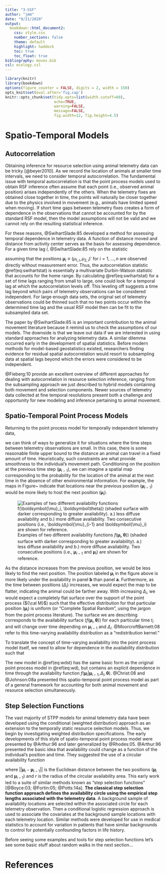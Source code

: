 ```yaml
---
title: "3-SSF"
author: "jmm"
date: "9/21/2020"
output:
  bookdown::html_document2:
    css: style.css
    number_sections: false
    theme: default
    highlight: haddock
    toc: true
    toc_float: true
bibliography: moves.bib
csl: ecology.csl
---
```


```r
library(knitr)
library(bookdown)
options(figure_counter = FALSE, digits = 2, width = 150)
opts_knit$set(eval.after='fig.cap')
knitr::opts_chunk$set(tidy.opts=list(width.cutoff=60), 
                      echo=TRUE, 
                      warning=FALSE, 
                      message=FALSE, 
                      fig.width=12, fig.height=4.5)
```

# Spatio-Temporal Models 

## Autocorrelation

Obtaining inference for resource selection using animal telemetry data can be tricky [@beyer2010]. As we record the location of animals at smaller time intervals, we need to consider temporal autocorrelation. The fundamental issue with temporal autocorrelation is that the point process models used to obtain RSF inference often assume that each point (i.e., observed animal position) arises independently of the others.  When the telemetry fixes are obtained close together in time, the points will naturally be closer together due to the physics involved in movement (e.g., animals have limited speed when moving).  If short time gaps between telemetry fixes creates a form of dependence in the observations that cannot be accounted for by the standard RSF model, then the model assumptions will not be valid and we cannot rely on the resulting statistical inference. 

For these reasons, @SwihartSlade:85 developed a method for assessing temporal dependence in telemetry data.  A function of distance moved and distance from activity center serves as the basis for assessing dependence.  For a given time lag $l$, @SwihartSlade:85 rely on the statistic  

\begin{equation}
  \frac{\sum_{i=l+1}^n (\mu_{1,i}-\mu_{1,i-l})^2 + (\mu_{2,i}-\mu_{2,i-l})^2}{\sum_{i=1}^n (\mu_{1,i}-\bar{\mu}_{1})^2 + (\mu_{2,i}-\bar{\mu}_2)^2} \cdot \frac{n}{n-l}\; , 
  (\#eq:swihartstat)
\end{equation}

assuming that the positions $\boldsymbol\mu_i \equiv (\mu_{1,i}, \mu_{2,i})'$ for $i=1,\ldots,n$ are observed directly without measurement error. Thus, the autocorrelation statistic \@ref(eq:swihartstat) is essentially a multivariate Durbin-Watson statistic that accounts for the home range.  By calculating \@ref(eq:swihartstat) for a set of time lags ranging from small to large, one could look for a temporal lag at which the autocorrelation levels off.  This leveling off suggests a time lag beyond which pairs of telemetry observations can be considered independent.  For large enough data sets, the original set of telemetry observations could be thinned such that no two points occur within the determined time lag and the usual RSF model then can be fit to the subsampled data set.   

The paper by @SwihartSlade:85 is an important contribution to the animal movement literature because it remind us to check the assumptions of our models. The downside is that we leave out data if we are interested in using standard approaches for analyzing telemetry data. A similar dilemma occurred early in the development of spatial statistics. Before modern methods for model-based geostatistics existed, researchers finding evidence for residual spatial autocorrelation would resort to subsampling data at spatial lags beyond which the errors were considered to be independent.  

@Fieberg:10 provide an excellent overview of different approaches for dealing with autocorrelation in resource selection inference, ranging from the subsampling approach we just described to hybrid models containing both movement and selection components.  Newer sources of telemetry data collected at fine temporal resolutions present both a challenge and opportunity for new modeling and inference pertaining to animal movement. 


## Spatio-Temporal Point Process Models

Returning to the point process model for temporally independent telemetry data,

\begin{equation}
  p(\boldsymbol{\mu}_i | \boldsymbol\beta, \boldsymbol\theta) \equiv \frac{g(\mathbf{x}(\boldsymbol{\mu}_i),\boldsymbol\beta) f(\boldsymbol{\mu}_i, \boldsymbol\theta)}{\int g(\mathbf{x}(\boldsymbol\mu),\boldsymbol\beta) f(\boldsymbol\mu,\boldsymbol\theta) d \boldsymbol\mu} \; , 
  (\#eq:wd)
\end{equation}

we can think of ways to generalize it for situations where the time steps between telemetry observations are small. In this case, there is some reasonable finite upper bound to the distance an animal can travel in a fixed amount of time.  Heuristically, such constraints are what provide smoothness to the individual's movement path.  Conditioning on the position at the previous time step ($\boldsymbol\mu_{i-1}$), we can imagine a spatial map corresponding to the probability for the location of the animal at the next time in the absence of other environmental information.  For example, the maps in Figure~\ref{fig:avail_plot} indicate that locations near the previous position ($\boldsymbol\mu_{i-1}$) would be more likely to host the next position ($\boldsymbol\mu_{i}$).

![Examples of two different availability functions $f(\boldsymbol{\mu}_i, \boldsymbol\theta))$ (shaded surface with darker corresponding to greater availability).  a.) less diffuse availability and b.) more diffuse availability.  Two consecutive positions (i.e., $\boldsymbol{\mu}_{i-1}$ and $\boldsymbol{\mu}_i$) are shown for reference.](./figs/avail_plot.png)

As the distance increases from the previous position, we would be less likely to find the next position. The position labeled $\boldsymbol\mu_{i}$ in  the figure above is more likely under the availability in panel **b** than panel **a**.  Furthermore, as the time between positions ($\Delta_i$) increases, we would expect the map to be flatter, indicating the animal could be farther away. With increasing $\Delta_i$, we would expect a completely flat surface over the support of the point process (${\cal M}$) such that the effective distribution for that particular position ($\boldsymbol\mu_{i}$) is uniform (or "Complete Spatial Random", using the jargon from the point process literature).  The surface we are describing corresponds to the availability surface ($f(\boldsymbol{\mu}_i, \boldsymbol\theta)$) for each particular time $t_i$ and will change over time depending on $\boldsymbol\mu_{i-1}$ and $\Delta_i$.  @MoorcroftBarnett:08 refer to this time-varying availability distribution as a "redistribution kernel." 

To translate the concept of time-varying availability into the point process model itself, we need to allow for dependence in the availability distribution such that

\begin{equation}
  p(\boldsymbol{\mu}_i | \boldsymbol\mu_{i-1}, \boldsymbol\beta, \boldsymbol\theta) \equiv \frac{g(\mathbf{x}(\boldsymbol{\mu}_i),\boldsymbol\beta) f(\boldsymbol{\mu}_i | \boldsymbol{\mu}_{i-1}, \Delta_i, \boldsymbol\theta)}{\int g(\mathbf{x}(\boldsymbol\mu),\boldsymbol\beta) f(\boldsymbol\mu | \boldsymbol{\mu}_{i-1}, \Delta_i, \boldsymbol\theta) d \boldsymbol\mu} \; . 
   (\#eq:wdst)
\end{equation}

The new model in \@ref(eq:wdst) has the same basic form as the original point process model in \@ref(eq:wd), but contains an explicit dependence in time through the availability function $f(\boldsymbol{\mu}_i | \boldsymbol{\mu}_{i-1}, \Delta_i, \boldsymbol\theta)$. @Christ:08 and @Johnson:08a presented this spatio-temporal point process model as part of a general framework for accounting for both animal movement and resource selection simultaneously.    

## Step Selection Functions

The vast majority of STPP models for animal telemetry data have been developed using the conditional (weighted distribution) approach as an extension to the temporally static resource selection models. Thus, we begin by investigating weighted distribution specifications. The early developments of this style of spatio-temporal point process model were presented by @Arthur:96 and later generalized by @Rhodes:05.  @Arthur:96 presented the basic idea that availability could change as a function of the individual's position and time. They suggested the use of a circular availability function 

\begin{equation}
  f(\boldsymbol{\mu}_i | \boldsymbol{\mu}_{i-1}, r)=
  \begin{cases}     
    \frac{1}{\pi r^2} &\mbox{if } ||\boldsymbol\mu_i - \boldsymbol\mu_{i-1}|| \leq r \\
    0 &\mbox{if } ||\boldsymbol\mu_i - \boldsymbol\mu_{i-1}|| > r  
  \end{cases} \; ,    
\end{equation}

where $||\boldsymbol\mu_i - \boldsymbol\mu_{i-1}||$ is the Euclidean distance between the two positions ($\boldsymbol\mu_i$ and $\boldsymbol\mu_{i-1}$) and $r$ is the radius of the circular availability area.  This early work led to a suite of similar methods known as "step selection functions" [@Boyce:03; @Fortin:05; @Potts:14a].  **The classical step selection function approach defines the availability circle using the empirical step lengths associated with the telemetry data**.  A background sample of availability locations are selected within the associated circle for each telemetry observation.  Then a conditional logistic regression approach is used to associate the covariates at the background sample locations with each telemetry location.  Similar methods were developed for use in medical statistics to account for variation in patients that have similar backgrounds to control for potentially confounding factors in life history.

Before seeing some examples and tools for step selection functions let's see some basic stuff about random walks in the next section...


# References
